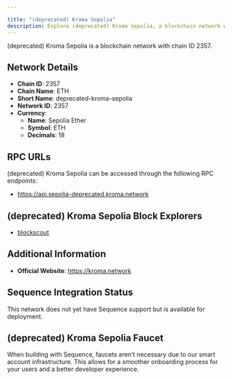 ```yaml
---

title: "(deprecated) Kroma Sepolia"
description: Explore (deprecated) Kroma Sepolia, a blockchain network with chain ID 2357. Learn about its native currency, Sepolia Ether, and how to interact with the network.
---
```




(deprecated) Kroma Sepolia is a blockchain network with chain ID 2357.

## Network Details

- **Chain ID**: 2357
- **Chain Name**: ETH
- **Short Name**: deprecated-kroma-sepolia
- **Network ID**: 2357
- **Currency**: 
  - **Name**: Sepolia Ether
  - **Symbol**: ETH
  - **Decimals**: 18

## RPC URLs

(deprecated) Kroma Sepolia can be accessed through the following RPC endpoints:

- https://api.sepolia-deprecated.kroma.network

## (deprecated) Kroma Sepolia Block Explorers

- [blockscout](https://blockscout.sepolia-deprecated.kroma.network)

## Additional Information

- **Official Website**: https://kroma.network

## Sequence Integration Status

This network does not yet have Sequence support but is available for deployment.

## (deprecated) Kroma Sepolia Faucet

When building with Sequence, faucets aren't necessary due to our smart account infrastructure. This allows for a smoother onboarding process for your users and a better developer experience.
